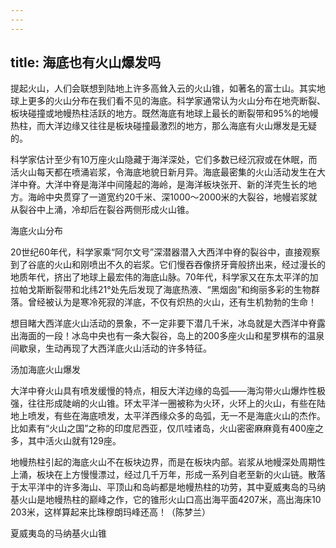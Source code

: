 ```yaml
---
---
---
```

title: 海底也有火山爆发吗
---




提起火山，人们会联想到陆地上许多高耸入云的火山锥，如著名的富士山。其实地球上更多的火山分布在我们看不见的海底。科学家通常认为火山分布在地壳断裂、板块碰撞或地幔热柱活跃的地方。既然海底有地球上最长的断裂带和95%的地幔热柱，而大洋边缘又往往是板块碰撞最激烈的地方，那么海底有火山爆发是无疑的。

科学家估计至少有10万座火山隐藏于海洋深处，它们多数已经沉寂或在休眠，而活火山每天都在喷涌岩浆，令海底地貌日新月异。海底最密集的火山活动发生在大洋中脊。大洋中脊是海洋中间隆起的海岭，是海洋板块张开、新的洋壳生长的地方。海岭中央贯穿了一道宽约20千米、深1000～2000米的大裂谷，地幔岩浆就从裂谷中上涌，冷却后在裂谷两侧形成火山锥。

海底火山分布



20世纪60年代，科学家乘“阿尔文号”深潜器潜入大西洋中脊的裂谷中，直接观察到了谷底的火山和刚喷出不久的岩浆。它们慢吞吞像挤牙膏般挤出来，经过漫长的地质年代，挤出了地球上最宏伟的海底山脉。70年代，科学家又在东太平洋的加拉帕戈斯断裂带和北纬21°处先后发现了海底热液、“黑烟囱”和绚丽多彩的生物群落。曾经被认为是寒冷死寂的洋底，不仅有炽热的火山，还有生机勃勃的生命！

想目睹大西洋底火山活动的景象，不一定非要下潜几千米，冰岛就是大西洋中脊露出海面的一段！冰岛中央也有一条大裂谷，岛上的200多座火山和星罗棋布的温泉间歇泉，生动再现了大西洋底火山活动的许多特征。

汤加海底火山爆发



大洋中脊火山具有喷发缓慢的特点，相反大洋边缘的岛弧——海沟带火山爆炸性极强，往往形成陡峭的火山锥。环太平洋一圈被称为火环，火环上的火山，有些在陆地上喷发，有些在海底喷发，太平洋西缘众多的岛弧，无一不是海底火山的杰作。比如素有“火山之国”之称的印度尼西亚，仅爪哇诸岛，火山密密麻麻竟有400座之多，其中活火山就有129座。

地幔热柱引起的海底火山不在板块边界，而是在板块内部。岩浆从地幔深处周期性上涌，板块在上方慢慢漂过，经过几千万年，形成一系列自老至新的火山链。散落于太平洋中的许多海山、平顶山和岛屿都是地幔热柱的功劳，其中夏威夷岛的马纳基火山是地幔热柱的巅峰之作，它的锥形火山口高出海平面4207米，高出海床10 203米，这样算起来比珠穆朗玛峰还高！（陈梦兰）

夏威夷岛的马纳基火山锥
